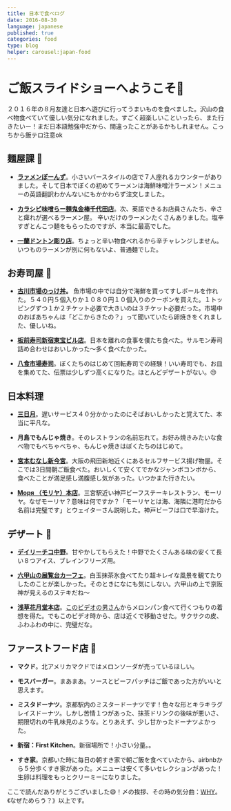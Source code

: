 ---
title: 日本で食べログ
date: 2016-08-30
language: japanese
published: true
categories: food
type: blog
helper: carousel:japan-food 
---
# ご飯スライドショーへようこそ🍴
２０１６年の８月友達と日本へ遊びに行ってうまいものを食べました。沢山の食べ物食べていて優しい気分になれました。すごく超楽しいこといったら、また行きたいー！まだ日本語勉強中だから、間違ったことがあるかもしれません。こっちから飯テロ注意ok

## 麺屋課 🍜
+ <strong><a href="https://tabelog.com/en/aomori/A0201/A020101/2008312/">ラァメンぼーんず</a></strong>。小さいバースタイルの店で７人座れるカウンターがありました。そして日本でぼくの初めてラーメンは海鮮味噌汁ラーメン！メニューの英語翻訳わかんないにもかかわらず注文しました。

+ <strong><a href="https://tabelog.com/en/tokyo/A1310/A131002/13097205/">カラシビ味噌らー麺鬼金棒千代田店</a></strong>。次、英語できるお店員さんたち、辛さと痺れが選べるラーメン屋。 辛いだけのラーメンたくさんありました。塩辛すぎとんこつ麺をもらったのですが、本当に最高でした。

+ <strong><a href="https://www.tripadvisor.jp/Restaurant_Review-g298566-d3944229-Reviews-Ichiran_Dotonbori-Osaka_Osaka_Prefecture_Kinki.html">一蘭ドントン彫り店</a></strong>。ちょっと辛い物食べれるから辛チャレンジしません。いつものラーメンが別に何もないよ、普通麺でした。

## お寿司屋 🍣
+ <strong><a href="http://www.aomori-ichiba.com/nokkedon/">古川市場のっけ丼</a>。</strong> 魚市場の中では自分で海鮮を買ってすしボールを作れた。５４０円５個入りか１０８０円１０個入りのクーポンを買えた。１トッピングずつ１か２チケット必要で大きいのは３チケット必要だった。市場中のおばあちゃんは「どこからきたの？」って聞いていたら卵焼きをくれました、優しいね。

+ <strong><a href="https://www.tripadvisor.jp/Restaurant_Review-g1066457-d8359710-Reviews-Itamaesushi_Shinjuku_Toho-Shinjuku_Tokyo_Tokyo_Prefecture_Kanto.html">板前寿司新宿東宝ビル店</a></strong>。日本を離れの食事を僕たち食べた。サルモン寿司詰め合わせはおいしかった〜多く食べたかった。

+ <strong><a href="https://tabelog.com/en/aomori/A0203/A020301/2000178/">八食市場寿司</a></strong>。ぼくたちのはじめて回転寿司での経験！いい寿司でも、お皿を集めてた、伝票は少しずつ高くになりた。ほとんどデザートがない。😢

## 日本料理
+ <strong><a href="https://tabelog.com/en/kyoto/A2601/A260403/26023139/">三日月</a></strong>。遅いサービス４０分かかったのにそばおいしかったと覚えてた、本当に平凡な。

+ <strong>月島でもんじゃ焼き</strong>。そのレストランの名前忘れて。お好み焼きみたいな食べ物でもべちゃべちゃ、もんじゃ焼きはぼくたちのはじめて。

+ <strong><a href="https://tabelog.com/en/osaka/A2701/A270206/27067981/">宮本むなし新今宮</a></strong>。大阪の飛田新地近くにあるセルフサービス揚げ物屋。そこでは3日間朝ご飯食べた。おいしくて安くてでかなジャンボコンボから、食べたことが満足感し満腹感し気があった。いつかまた行きたい。

+ <strong><a href="https://tabelog.com/en/hyogo/A2801/A280101/28000615/">Моря （モリヤ）本店</a></strong>。三宮駅近い神戸ビーフステーキレストラン、モーリヤ。なぜモーリヤ？意味は何ですか？「モーリヤとは海、海隣に港町だから名前は完璧です」とウェイターさん説明した。神戸ビーフは口で早溶けた。

## デザート 🍰
+ <strong><a href="https://tabelog.com/en/tokyo/A1319/A131902/13001083/">デイリーチコ中野</a></strong>。甘やかしてもらえた！中野でたくさんある味の安くて長い８つアイス、ブレインフリーズ用。

+ <strong><a href="https://www.rokkosan.com/tenrandai/">六甲山の展覧台カーフェ</a></strong>。白玉抹茶氷食べてたり超キレイな風景を観てたりしたのことが楽しかった。そのときになにも気にしない。六甲山の上で京阪神が見えるのステキだね〜

+ <strong><a href="http://www.asakusa-kagetudo.com/modules/pico/index.php?content_id=2">浅草花月堂本店</a></strong>。<a href="https://www.youtube.com/watch?v=ERNo3B45txY">このビデオの男さん</a>からメロンパン食べて行くつもりの着想を得た。でもこのビデオ時から、店は近くで移動させた。サクサクの皮、ふわふわの中に、完璧だな。

## ファーストフード店 🌟
+ <strong>マクド</strong>。北アメリカマクドではメロンソーダが売っているほしい。

+ <strong>モスバーガー</strong>。まあまあ。ソースとビーフパッチはご飯であった方がいいと思えます。

+ <strong>ミスタドーナツ</strong>。京都駅内のミスタードーナツです！色々な形とキラキラグレイスドーナツ。しかし苦情１つがあった、抹茶ドリンクの後味が悪いさ、期限切れの牛乳味見のような。とりあえず、少し甘かったドーナツよかった。

+ <strong>新宿：First Kitchen</strong>。新宿場所で！小さい分量。。

+ <strong>すき家</strong>。京都いた時に毎日の朝すき家で朝ご飯を食べていたから、airbnbから５分歩くすき家があった。メニューは安くて多いセレクションがあった！生卵は料理をもっとクリーミーになりました。

ここで読んだありがとうございました😄！〆の挨拶、その時の気分曲：<a href="https://www.youtube.com/watch?v=WkdtmT8A2iY">WHY</a>。《なぜためらう？》以上です。

